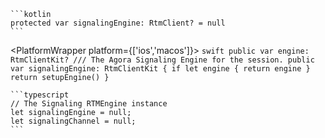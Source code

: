 <PlatformWrapper platform='android'>

    ```kotlin
    protected var signalingEngine: RtmClient? = null 
    ```
</PlatformWrapper>

<PlatformWrapper platform={['ios','macos']}>
    ```swift
    public var engine: RtmClientKit?
    /// The Agora Signaling Engine for the session.
    public var signalingEngine: RtmClientKit {
        if let engine { return engine }
        return setupEngine()
    }
    ```
</PlatformWrapper>

<PlatformWrapper platform = 'web'>

    ```typescript
    // The Signaling RTMEngine instance
    let signalingEngine = null;
    let signalingChannel = null;
    ```
</PlatformWrapper>